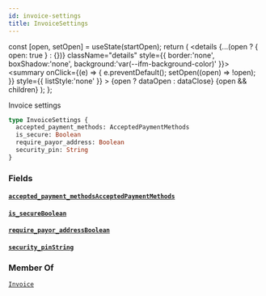 ```yaml
---
id: invoice-settings
title: InvoiceSettings
---
```









  const [open, setOpen] = useState(startOpen);
  return (
    <details {...(open ? { open: true } : {})} className="details" style={{ border:'none', boxShadow:'none', background:'var(--ifm-background-color)' }}>
      <summary
        onClick={(e) => {
          e.preventDefault();
          setOpen((open) => !open);
        }}
        style={{ listStyle:'none' }}
      >
      {open ? dataOpen : dataClose}
      </summary>
      {open && children}
    </details>
  );
};








Invoice settings


```graphql
type InvoiceSettings {
  accepted_payment_methods: AcceptedPaymentMethods
  is_secure: Boolean
  require_payor_address: Boolean
  security_pin: String
}
```




### Fields

#### [`accepted_payment_methods`](#)<Bullet />[`AcceptedPaymentMethods`](/docs/api/types/objects/accepted-payment-methods)  
> 
> 
> 
> 

#### [`is_secure`](#)<Bullet />[`Boolean`](/docs/api/types/scalars/boolean)  
> 
> 
> 
> 

#### [`require_payor_address`](#)<Bullet />[`Boolean`](/docs/api/types/scalars/boolean)  
> 
> 
> 
> 

#### [`security_pin`](#)<Bullet />[`String`](/docs/api/types/scalars/string)  
> 
> 
> 
> 



### Member Of

[`Invoice`](/docs/api/types/objects/invoice)  <Badge class="badge badge--secondary" text="object"/>

